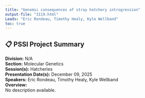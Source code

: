 ```yaml
---
title: "Genomic consequences of stray hatchery introgression"
output-file: "3119.html"
Leads: "Eric Rondeau, Timothy Healy, Kyle Wellband"
toc: true
---
```


## 📋 PSSI Project Summary

**Division:** N/A  
**Section:** Molecular Genetics  
**Session(s):** Hatcheries  
**Presentation Date(s):** December 09, 2025  
**Speakers:** Eric Rondeau, Timothy Healy, Kyle Wellband  
**Overview:**  
No description available.   

